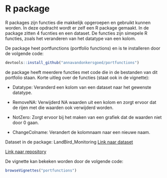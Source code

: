 # R package

R packages zijn functies die makkelijk opgeroepen en gebruikt kunnen worden. In deze opdracht wordt er zelf een R package gemaakt. In de package zitten 4 fucnties en een dataset. De functies zijn simepele R functies, zoals het veranderen van het datatype van een kolom. 

De package heet portfunctions (portfolio functions) en is te installeren door de volgende code:

```r
devtools::install_github("annavandonkersgoed/portfunctions")
```

de package heeft meerdere functies met code die in de bestanden van dit portfolio staan. Korte uitleg over de functies (staat ook in de vignette):

-   Datatype: Veranderd een kolom van een dataset naar het gewenste datatype.

-   RemoveNA: Verwijderd NA waarden uit een kolom en zorgt ervoor dat de rijen met die waarden ook verwijderd worden.

-   NotZero: Zorgt ervoor bij het maken van een grafiek dat de waarden niet door 0 gaan.

-   ChangeColname: Verandert de kolomnaam naar een nieuwe naam.

Dataset in de package: LandBird_Monitoring
[Link naar dataset](https://catalog.data.gov/dataset/ncrn-bird-monitoring-data-2007-2017)

[Link naar repository](https://github.com/annavandonkersgoed/portfunctions.git)

De vignette kan bekeken worden door de volgende code: 
```r
browseVignettes("portfunctions")
```
